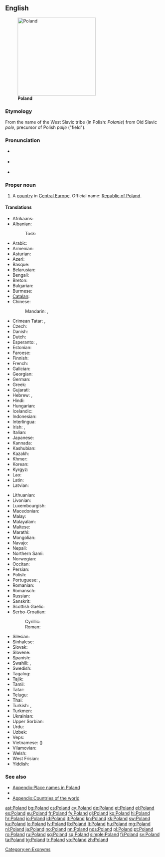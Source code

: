 ==English==
{{wikipedia}}
[[Image:Poland in its region.svg|thumb|250px|'''Poland''']]

===Etymology===
From the name of the West Slavic tribe ''{{w|Polans (western)|Polans}}'' (in Polish: ''Polanie'') from Old Slavic ''pole'', precursor of Polish ''polje'' ("field").

===Pronunciation===
* {{a|UK}} {{IPA|/ˈpəʊ.lənd/}}
* {{a|US}} {{IPA|/ˈpoʊ.lənd/}}
* {{audio|en-us-Poland.ogg|Audio (US)}}

===Proper noun===
{{en-proper noun}}

# A [[country]] in [[Central Europe]]. Official name: [[Republic of Poland]].

====Translations====
{{trans-top|European country}}
* Afrikaans: {{t-|af|Pole|xs=Afrikaans}}
* Albanian:
*: Tosk: {{t+|sq|Polonia|f}}
* Arabic: {{t-|ar|بولندا|f|tr=bulánda}}
* Armenian: {{t-|hy|Լեհաստան|tr=Lehastan}}
* Asturian: {{t+|ast|Polonia|f}}
* Azeri: {{t+|az|Polşa|xs=Azeri}}
* Basque: {{t+|eu|Polonia|xs=Basque}}
* Belarusian: {{t-|be|Польшча|tr=Pol'šča|xs=Belarusian}}
* Bengali: {{t-|bn|পোল্যান্ড|tr=polyanḑ|sc=Beng|xs=Bengali}}
* Breton: {{t-|br|Polonia|xs=Breton}}
* Bulgarian: {{t+|bg|Полша|f|tr=Pólša}}
* Burmese: {{t-|my|ပုိလန္|tr=polã|sc=Mymr}}
* [[Catalan]]:  {{t+|ca|Polònia|f}}
* Chinese:
*: Mandarin: {{t-|cmn|波蘭|sc=Hani}}, {{t-|cmn|波兰|tr=Bōlán|sc=Hani}}
* Crimean Tatar: {{tø|crh|Lehistan}}, {{tø|crh|Poloniya}}
* Czech: {{t+|cs|Polsko|n}}
* Danish: {{t+|da|Polen}}
* Dutch: {{t+|nl|Polen|n}}
* Esperanto: {{t-|eo|Pollando|xs=Esperanto}}, {{t-|eo|Polujo|xs=Esperanto}}
* Estonian: {{t+|et|Poola}}
* Faroese: {{t-|fo|Pólland|n|xs=Faroese}}
* Finnish: {{t+|fi|Puola}}
* French: {{t+|fr|Pologne|f}}
* Galician: {{t+|gl|Polonia|f}}
* Georgian: {{t-|ka|პოლონეთი|tr=Polonet'i|sc=Geor|xs=Georgian}}
* German: {{t+|de|Polen|n}}
* Greek: {{t+|el|Πολωνία|f|tr=Polonía}}
* Gujarati: {{t-|gu|પોલેંડ|tr=poleṇḍ|sc=Gujr}}
* Hebrew: {{t-|he|פולין|tr=polin}}, {{t-|he|פולניה|f|tr=polania}}
* Hindi: {{t-|hi|पोलैंड|tr=polaiṇḍ|xs=Hindi}}
* Hungarian: {{t+|hu|Lengyelország}}
* Icelandic: {{t+|is|Pólland}}
* Indonesian: {{t-|id|Polandia|xs=Indonesian}}
* Interlingua: {{t-|ia|Polonia|xs=Interlingua}}
* Irish: {{t-|ga|Polainn|f|alt=An Pholainn|xs=Irish}}, {{t-|ga|Poblacht na Polainne|f}}
* Italian: {{t+|it|Polonia|f}}
* Japanese: {{t+|ja|ポーランド|tr=Pōrando}}
* Kannada: {{t+|kn|ಪೋಲೆಂಡ್|tr=poleṇḍ|sc=Knda}}
* Kashubian: {{t+|csb|Pòlskô|f|xs=Kashubian}}
* Kazakh: {{t|kk|Польша|tr=Pol'şa|sc=Cyrl}}
* Khmer: {{t-|km|ប៉ូឡូញ|tr=po lonh|sc=Khmr}}
* Korean: {{t+|ko|폴란드|tr=Pollandeu|sc=Hang}}
* Kyrgyz: {{t-|ky|Польша|tr=Pol'şa|sc=Cyrl}}
* Lao: {{t-|lo|ໂປແລັນ|tr=pōlæn|sc=Laoo}}
* Latin: {{t+|la|Polonia|f}}
* Latvian: {{t+|lv|Polija|f|xs=Latvian}}
{{trans-mid}}
* Lithuanian: {{t+|lt|Lenkija|xs=Lithuanian}}
* Livonian: {{tø|liv|Pūoļmō}}
* Luxembourgish: {{t+|lb|Polen|n}}
* Macedonian: {{t+|mk|Полска|f|tr=Pólska}}
* Malay: {{t-|ms|Poland}}
* Malayalam: {{t-|ml|പോളണ്ട്|tr=pōḷaṇṭ|sc=Mlym}}
* Maltese: {{t-|mt|Polonja|f|xs=Maltese}}
* Marathi: {{t-|mr|पोलंड|tr=polaṇḍ|sc=Deva}}
* Mongolian: {{t-|mn|Польш|tr=Pol’š|sc=Cyrl}}
* Navajo: {{tø|nv|Póolish Dineʼé bikéyah}}
* Nepali: {{t-|ne|पोल्याण्ड|tr=polyāṇḍ|sc=Deva}}
* Northern Sami: {{tø|se|Polen}}
* Norwegian: {{t+|no|Polen}}
* Occitan: {{t-|oc|Polonha|f}}
* Persian: {{t+|fa|لهستان|tr=Lahestân|xs=Persian}}
* Polish: {{t+|pl|Polska|f}}
* Portuguese: {{t+|pt|Polónia|f}} {{qualifier|Portugal}}, {{t+|pt|Polônia|f}} {{qualifier|Brazil}}
* Romanian: {{t+|ro|Polonia|f}}
* Romansch: {{t-|rm|Pologna|f}}
* Russian: {{t+|ru|Польша|f|tr=Pól’ša}}
* Sanskrit: {{t-|sa|पोलैंड|tr=polaiṇḍa|sc=Deva}}
* Scottish Gaelic: {{t-|gd|Pòlainn|f|alt=A' Phòlainn|xs=Scottish Gaelic}}
* Serbo-Croatian:
*: Cyrillic: {{t-|sh|Пољска|f|sc=Cyrl}}
*: Roman: {{t-|sh|Poljska|f}}
* Silesian: {{tø|szl|Polsko}}
* Sinhalese: {{t-|si|පෝලන්‍තය|tr=pōlantaya|sc=Sinh}}
* Slovak: {{t-|sk|Poľsko|n}}
* Slovene: {{t+|sl|Poljska|f}}
* Spanish: {{t+|es|Polonia|f}}
* Swahili: {{t+|sw|Polandi}}, {{t-|sw|Upoli}}
* Swedish: {{t+|sv|Polen}}
* Tagalog: {{t-|tl|Poland}}
* Tajik: {{t-|tg|Лаҳистон|tr=Lahiston|sc=Cyrl}}
* Tamil: {{t-|ta|போலந்து|tr=pōlantu|sc=Taml}}
* Tatar: {{t-|tt|Польша|tr=Pol'şa|sc=Cyrl}}
* Telugu: {{t+|te|పోలాండ్|tr=polāṇḍ|sc=Telu}}
* Thai: {{t+|th|โปแลนด์|tr=bpohlaen}}
* Turkish: {{t+|tr|Polonya}}, {{t+|tr|Lehistan}}
* Turkmen: {{t-|tk|Polşa}}
* Ukrainian: {{t+|uk|Польща|f|tr=Pól’šča|xs=Ukrainian}}
* Upper Sorbian: {{t+|hsb|Pólska|xs=Upper Sorbian}}
* Urdu: {{t-|ur|پولینڈ|tr=polaiṇḍ|xs=Urdu}}
* Uzbek: {{t-|uz|Polsha}}
* Veps: {{tø|vep|Pol'šanma}}
* Vietnamese: {{t-|vi|Ba Lan|xs=Vietnamese}} ({{t-|vi|波蘭}})
* Vilamovian: {{tø|wym|Pöłn}}
* Welsh: {{t+|cy|Gwlad Pwyl|xs=Welsh}}
* West Frisian: {{t-|fy|Poalen|n|xs=West Frisian}}
* Yiddish: {{t-|yi|פּוילן|n|tr=Poyln|sc=Hebr|xs=Yiddish}}
{{trans-bottom}}

===See also===
* [[Appendix:Place names in Poland]]
* {{list|en|countries of Europe}}
* [[Appendix:Countries of the world]]

[[Category:en:Exonyms]]

[[ast:Poland]]
[[bg:Poland]]
[[cs:Poland]]
[[cy:Poland]]
[[de:Poland]]
[[et:Poland]]
[[el:Poland]]
[[es:Poland]]
[[eu:Poland]]
[[fr:Poland]]
[[fy:Poland]]
[[gl:Poland]]
[[ko:Poland]]
[[hi:Poland]]
[[hr:Poland]]
[[io:Poland]]
[[id:Poland]]
[[it:Poland]]
[[kn:Poland]]
[[kk:Poland]]
[[sw:Poland]]
[[ku:Poland]]
[[lo:Poland]]
[[lv:Poland]]
[[lb:Poland]]
[[lt:Poland]]
[[hu:Poland]]
[[mg:Poland]]
[[nl:Poland]]
[[ja:Poland]]
[[no:Poland]]
[[nn:Poland]]
[[nds:Poland]]
[[pl:Poland]]
[[pt:Poland]]
[[ro:Poland]]
[[ru:Poland]]
[[sg:Poland]]
[[sq:Poland]]
[[simple:Poland]]
[[fi:Poland]]
[[sv:Poland]]
[[ta:Poland]]
[[tg:Poland]]
[[tr:Poland]]
[[vo:Poland]]
[[zh:Poland]]